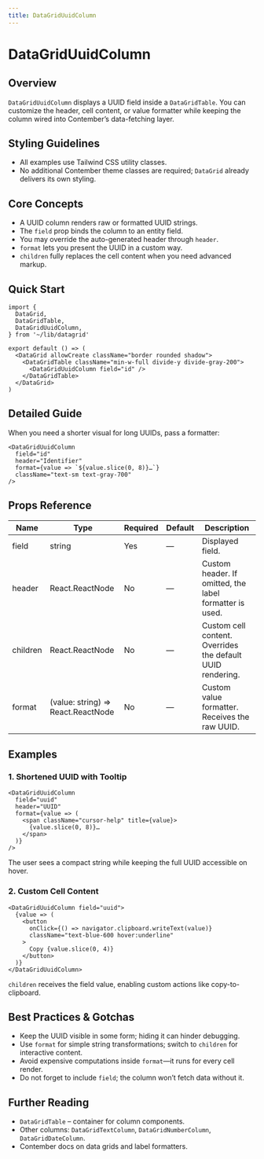 ```yaml
---
title: DataGridUuidColumn
---
```


<!-- Edited by human: false -->
<!-- Examples count: 1 -->
<!-- Source examples: 0 -->
<!-- Playground examples: 1 -->
<!-- External examples: 0 -->
<!-- Import examples: 1 -->

# DataGridUuidColumn

## Overview
`DataGridUuidColumn` displays a UUID field inside a `DataGridTable`.
You can customize the header, cell content, or value formatter while keeping the column wired into Contember’s data-fetching layer.

## Styling Guidelines
* All examples use Tailwind CSS utility classes.
* No additional Contember theme classes are required; `DataGrid` already delivers its own styling.

## Core Concepts
* A UUID column renders raw or formatted UUID strings.
* The `field` prop binds the column to an entity field.
* You may override the auto-generated header through `header`.
* `format` lets you present the UUID in a custom way.
* `children` fully replaces the cell content when you need advanced markup.

## Quick Start
```tsx
import {
  DataGrid,
  DataGridTable,
  DataGridUuidColumn,
} from '~/lib/datagrid'

export default () => (
  <DataGrid allowCreate className="border rounded shadow">
    <DataGridTable className="min-w-full divide-y divide-gray-200">
      <DataGridUuidColumn field="id" />
    </DataGridTable>
  </DataGrid>
)
```

## Detailed Guide
When you need a shorter visual for long UUIDs, pass a formatter:

```tsx
<DataGridUuidColumn
  field="id"
  header="Identifier"
  format={value => `${value.slice(0, 8)}…`}
  className="text-sm text-gray-700"
/>
```

## Props Reference
| Name     | Type                                   | Required | Default | Description                                                                 |
|----------|----------------------------------------|----------|---------|-----------------------------------------------------------------------------|
| field    | string                                 | Yes      | —       | Displayed field.                                                            |
| header   | React.ReactNode                        | No       | —       | Custom header. If omitted, the label formatter is used.                     |
| children | React.ReactNode                        | No       | —       | Custom cell content. Overrides the default UUID rendering.                 |
| format   | (value: string) => React.ReactNode     | No       | —       | Custom value formatter. Receives the raw UUID.                              |


## Examples

### 1. Shortened UUID with Tooltip
```tsx
<DataGridUuidColumn
  field="uuid"
  header="UUID"
  format={value => (
    <span className="cursor-help" title={value}>
      {value.slice(0, 8)}…
    </span>
  )}
/>
```
The user sees a compact string while keeping the full UUID accessible on hover.

### 2. Custom Cell Content
```tsx
<DataGridUuidColumn field="uuid">
  {value => (
    <button
      onClick={() => navigator.clipboard.writeText(value)}
      className="text-blue-600 hover:underline"
    >
      Copy {value.slice(0, 4)}
    </button>
  )}
</DataGridUuidColumn>
```
`children` receives the field value, enabling custom actions like copy-to-clipboard.

## Best Practices & Gotchas
* Keep the UUID visible in some form; hiding it can hinder debugging.
* Use `format` for simple string transformations; switch to `children` for interactive content.
* Avoid expensive computations inside `format`—it runs for every cell render.
* Do not forget to include `field`; the column won’t fetch data without it.

## Further Reading
* `DataGridTable` – container for column components.
* Other columns: `DataGridTextColumn`, `DataGridNumberColumn`, `DataGridDateColumn`.
* Contember docs on data grids and label formatters.

<!-- End of Generated Documentation -->
